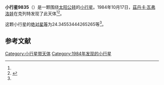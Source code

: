 {{Infobox planet
| bgcolour = #FFFFC0
| name = 9835
| symbol = 
| image = 
| caption = 
| discovery = yes
| discovery_ref = 
| discoverer = [[茲丹卡·瓦弗洛娃|茲丹卡·瓦弗洛娃]]
| discovery_site = [[克列特|克列特]] 
| discovered = 1984年10月17日
| designations = yes
| mp_name = 
| named_after = 
| alt_names = 1984 UD/ 1993 TP1
| mp_category = [[主带小行星|主带小行星]]
| orbit_ref = <ref name="a">[http://ssd.jpl.nasa.gov/sbdb.cgi?sstr=9835 9835] {{Wayback|url=http://ssd.jpl.nasa.gov/sbdb.cgi?sstr=9835 |date=20210717071814 }}，小行星數據庫瀏覽器（JPL Small-Body Database Browser）－[[美国国家航空航天局|美国国家航空航天局]]喷气推进实验室</ref>
| epoch = 2456400.5 (2013年4月18日更新)
| aphelion = {{convert|3.42595313410941|AU|km|3|abbr=on|lk=out}}
| perihelion = {{convert|2.057232004030948|AU|km|3|abbr=on}}
| semimajor = {{convert|2.741592569070179|AU|km|3|abbr=on}}
| eccentricity = 0.249621542
| period = 1658.069759 [[日|日]]<br />4.54[[儒略年|儒略年]]
| avg_speed = 
| inclination = 9.221837663246369
| asc_node = 27.33434129865214
| mean_anomaly = 
| arg_peri = 24.34553444265265
| satellites = 
| physical_characteristics = yes
| dimensions = 
| mass = 
| density = 
| surface_grav = 
| escape_velocity = 
| sidereal_day = 
| axial_tilt = 
| pole_ecliptic_lat = 
| pole_ecliptic_lon = 
| albedo = 
| temperatures= 
| temp_name1 = 
| mean_temp_1 = 
| max_temp_1 = 
| temp_name2 = 
| max_temp_2 = 
| spectral_type = 
| abs_magnitude = 24.34553444265265
}}

'''小行星9835'''（{{lang-en|9835}}）是一颗围绕[[太阳|太阳]][[公转|公转]]的[[小行星|小行星]]。1984年10月17日，[[茲丹卡·瓦弗洛娃|茲丹卡·瓦弗洛娃]]在克列特发现了此天体<ref name="a" /><ref>{{cite news|title=小行星列表|url=http://cfa-www.harvard.edu/iau/lists/NumberedMPs.txt|accessdate=2013-07-08|newspaper=哈佛大学|archive-date=2008-05-17|archive-url=https://web.archive.org/web/20080517010638/http://cfa-www.harvard.edu/iau/lists/NumberedMPs.txt|dead-url=no}}</ref>。

这颗小行星的[[绝对星等|绝对星等]]为24.34553444265265等<ref name="a" />。

==参考文献==
{{reflist}}
{{Minor Planet Number|[[小行星9834|小行星9834]]|[[小行星9836|小行星9836]]}}

{{小天体}}

[[Category:小行星带天体|Category:小行星带天体]]
[[Category:1984年发现的小行星|Category:1984年发现的小行星]]

{{asteroid-stub}}